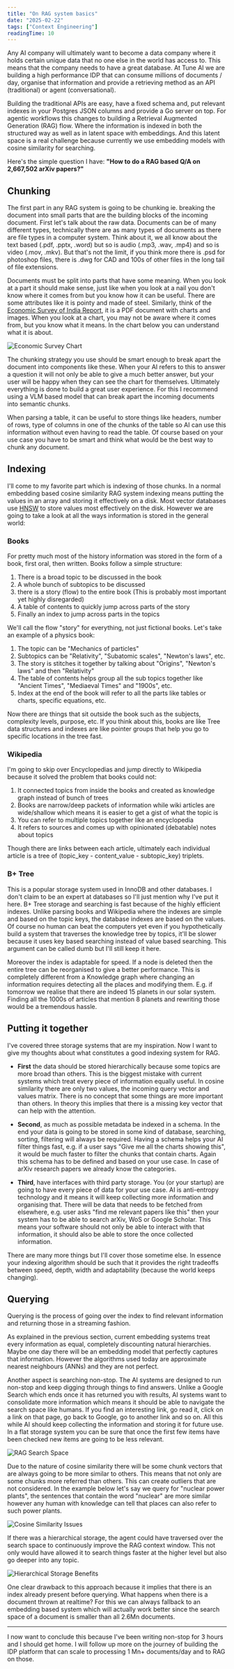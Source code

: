 ```yaml
---
title: "On RAG system basics"
date: "2025-02-22"
tags: ["Context Engineering"]
readingTime: 10
---
```


Any AI company will ultimately want to become a data company where it holds certain unique data that no one else in the world has access to. This means that the company needs to have a great database. At Tune AI we are building a high performance IDP that can consume millions of documents / day, organise that information and provide a retrieving method as an API (traditional) or agent (conversational).

Building the traditional APIs are easy, have a fixed schema and, put relevant indexes in your Postgres JSON columns and provide a Go server on top. For agentic workflows this changes to building a Retrieval Augmented Generation (RAG) flow. Where the information is indexed in both the structured way as well as in latent space with embeddings. And this latent space is a real challenge because currently we use embedding models with cosine similarity for searching.

Here's the simple question I have: **"How to do a RAG based Q/A on 2,667,502 arXiv papers?"**

## Chunking

The first part in any RAG system is going to be chunking ie. breaking the document into small parts that are the building blocks of the incoming document. First let's talk about the raw data. Documents can be of many different types, technically there are as many types of documents as there are file types in a computer system. Think about it, we all know about the text based (.pdf, .pptx, .word) but so is audio (.mp3, .wav, .mp4) and so is video (.mov, .mkv). But that's not the limit, if you think more there is .psd for photoshop files, there is .dwg for CAD and 100s of other files in the long tail of file extensions.

Documents must be split into parts that have some meaning. When you look at a part it should make sense, just like when you look at a nail you don't know where it comes from but you know how it can be useful. There are some attributes like it is pointy and made of steel. Similarly, think of the [Economic Survey of India Report](https://www.indiabudget.gov.in/economicsurvey/doc/eschapter/echap09.pdf), it is a PDF document with charts and images. When you look at a chart, you may not be aware where it comes from, but you know what it means. In the chart below you can understand what it is about.

![Economic Survey Chart](https://ndotovhaihcfvwintgpc.supabase.co/storage/v1/object/public/yashbonde/images/05.png)

The chunking strategy you use should be smart enough to break apart the document into components like these. When your AI refers to this to answer a question it will not only be able to give a much better answer, but your user will be happy when they can see the chart for themselves. Ultimately everything is done to build a great user experience. For this I recommend using a VLM based model that can break apart the incoming documents into semantic chunks.

When parsing a table, it can be useful to store things like headers, number of rows, type of columns in one of the chunks of the table so AI can use this information without even having to read the table. Of course based on your use case you have to be smart and think what would be the best way to chunk any document.

## Indexing

I'll come to my favorite part which is indexing of those chunks. In a normal embedding based cosine similarity RAG system indexing means putting the values in an array and storing it effectively on a disk. Most vector databases use [HNSW](https://en.wikipedia.org/wiki/Hierarchical_navigable_small_world) to store values most effectively on the disk. However we are going to take a look at all the ways information is stored in the general world:

### Books

For pretty much most of the history information was stored in the form of a book, first oral, then written. Books follow a simple structure:

1. There is a broad topic to be discussed in the book
2. A whole bunch of subtopics to be discussed
3. there is a story (flow) to the entire book (This is probably most important yet highly disregarded)
4. A table of contents to quickly jump across parts of the story
5. Finally an index to jump across parts in the topics

We'll call the flow "story" for everything, not just fictional books. Let's take an example of a physics book:

1. The topic can be "Mechanics of particles"
2. Subtopics can be "Relativity", "Subatomic scales", "Newton's laws", etc.
3. The story is stitches it together by talking about "Origins", "Newton's laws" and then "Relativity"
4. The table of contents helps group all the sub topics together like "Ancient Times", "Mediaeval Times" and "1900s", etc.
5. Index at the end of the book will refer to all the parts like tables or charts, specific equations, etc.

Now there are things that sit outside the book such as the subjects, complexity levels, purpose, etc. If you think about this, books are like Tree data structures and indexes are like pointer groups that help you go to specific locations in the tree fast.

### Wikipedia

I'm going to skip over Encyclopedias and jump directly to Wikipedia because it solved the problem that books could not:

1. It connected topics from inside the books and created as knowledge graph instead of bunch of trees
2. Books are narrow/deep packets of information while wiki articles are wide/shallow which means it is easier to get a gist of what the topic is
3. You can refer to multiple topics together like an encyclopedia
4. It refers to sources and comes up with opinionated (debatable) notes about topics

Though there are links between each article, ultimately each individual article is a tree of (topic_key - content_value - subtopic_key) triplets.

### B+ Tree

This is a popular storage system used in InnoDB and other databases. I don't claim to be an expert at databases so I'll just mention why I've put it here. B+ Tree storage and searching is fast because of the highly efficient indexes. Unlike parsing books and Wikipedia where the indexes are simple and based on the topic keys, the database indexes are based on the values. Of course no human can beat the computers yet even if you hypothetically build a system that traverses the knowledge tree by topics, it'll be slower because it uses key based searching instead of value based searching. This argument can be called dumb but I'll still keep it here.

Moreover the index is adaptable for speed. If a node is deleted then the entire tree can be reorganised to give a better performance. This is completely different from a Knowledge graph where changing an information requires detecting all the places and modifying them. E.g. if tomorrow we realise that there are indeed 15 planets in our solar system. Finding all the 1000s of articles that mention 8 planets and rewriting those would be a tremendous hassle.

## Putting it together

I've covered three storage systems that are my inspiration. Now I want to give my thoughts about what constitutes a good indexing system for RAG.

- **First** the data should be stored hierarchically because some topics are more broad than others. This is the biggest mistake with current systems which treat every piece of information equally useful. In cosine similarity there are only two values, the incoming query vector and values matrix. There is no concept that some things are more important than others. In theory this implies that there is a missing key vector that can help with the attention.

- **Second**, as much as possible metadata be indexed in a schema. In the end your data is going to be stored in some kind of database, searching, sorting, filtering will always be required. Having a schema helps your AI filter things fast, e.g. if a user says "Give me all the charts showing this", it would be much faster to filter the chunks that contain charts. Again this schema has to be defined and based on your use case. In case of arXiv research papers we already know the categories.

- **Third**, have interfaces with third party storage. You (or your startup) are going to have every piece of data for your use case. AI is anti-entropy technology and it means it will keep collecting more information and organising that. There will be data that needs to be fetched from elsewhere, e.g. user asks "find me relevant papers like this" then your system has to be able to search arXiv, WoS or Google Scholar. This means your software should not only be able to interact with that information, it should also be able to store the once collected information.

There are many more things but I'll cover those sometime else. In essence your indexing algorithm should be such that it provides the right tradeoffs between speed, depth, width and adaptability (because the world keeps changing).

## Querying

Querying is the process of going over the index to find relevant information and returning those in a streaming fashion.

As explained in the previous section, current embedding systems treat every information as equal, completely discounting natural hierarchies. Maybe one day there will be an embedding model that perfectly captures that information. However the algorithms used today are approximate nearest neighbours (ANNs) and they are not perfect.

Another aspect is searching non-stop. The AI systems are designed to run non-stop and keep digging through things to find answers. Unlike a Google Search which ends once it has returned you with results, AI systems want to consolidate more information which means it should be able to navigate the search space like humans. If you find an interesting link, go read it, click on a link on that page, go back to Google, go to another link and so on. All this while AI should keep collecting the information and storing it for future use. In a flat storage system you can be sure that once the first few items have been checked new items are going to be less relevant.

![RAG Search Space](https://ndotovhaihcfvwintgpc.supabase.co/storage/v1/object/public/yashbonde/images/01.png)

Due to the nature of cosine similarity there will be some chunk vectors that are always going to be more similar to others. This means that not only are some chunks more referred than others. This can create outliers that are not considered. In the example below let's say we query for "nuclear power plants", the sentences that contain the word "nuclear" are more similar however any human with knowledge can tell that places can also refer to such power plants.

![Cosine Similarity Issues](https://ndotovhaihcfvwintgpc.supabase.co/storage/v1/object/public/yashbonde/images/02.png)

If there was a hierarchical storage, the agent could have traversed over the search space to continuously improve the RAG context window. This not only would have allowed it to search things faster at the higher level but also go deeper into any topic.

![Hierarchical Storage Benefits](https://ndotovhaihcfvwintgpc.supabase.co/storage/v1/object/public/yashbonde/images/03.png)

One clear drawback to this approach because it implies that there is an index already present before querying. What happens when there is a document thrown at realtime? For this we can always fallback to an embedding based system which will actually work better since the search space of a document is smaller than all 2.6Mn documents.

---

I now want to conclude this because I've been writing non-stop for 3 hours and I should get home. I will follow up more on the journey of building the IDP platform that can scale to processing 1 Mn+ documents/day and to RAG on those.
